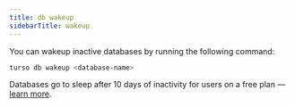 ```yaml
---
title: db wakeup
sidebarTitle: wakeup
---
```


You can wakeup inactive databases by running the following command:

```bash
turso db wakeup <database-name>
```

<Info>

Databases go to sleep after 10 days of inactivity for users on a free plan &mdash; [learn more](/features/scale-to-zero).

</Info>
